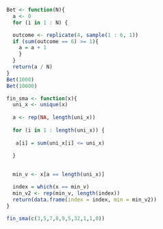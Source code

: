 ```r
Bet <- function(N){
  a <- 0
  for (i in 1 : N) {

  outcome <- replicate(4, sample(1 : 6, 1))
  if (sum(outcome == 6) >= 1){
    a = a + 1
    }
  }
  return(a / N)
}
Bet(1000)
Bet(10000)
```

```r
fin_sma <- function(x){
  uni_x <- unique(x)
  
  a <- rep(NA, length(uni_x))
  
  for (i in 1 : length(uni_x)) {
    
   a[i] = sum(uni_x[i] <= uni_x)
   
  }
 

  min_v <- x[a == length(uni_x)]

  index = which(x == min_v)
  min_v2 <- rep(min_v, length(index))
  return(data.frame(index = index, min = min_v2))
}

fin_sma(c(3,5,7,8,9,5,32,1,1,0))
```

